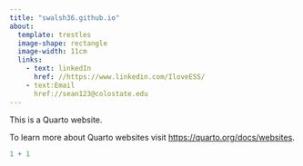 ```yaml
---
title: "swalsh36.github.io"
about:
  template: trestles
  image-shape: rectangle
  image-width: 11cm
  links: 
    - text: linkedIn
      href: //https://www.linkedin.com/IloveESS/
    - text:Email
      href://sean123@colostate.edu
---
```


This is a Quarto website.

To learn more about Quarto websites visit <https://quarto.org/docs/websites>.

```r
1 + 1
```
